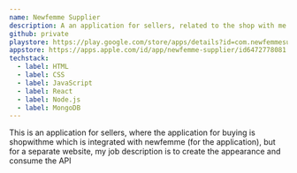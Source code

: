 ```yaml
---
name: Newfemme Supplier
description: A an application for sellers, related to the shop with me application
github: private
playstore: https://play.google.com/store/apps/details?id=com.newfemmesupplier&pcampaignid=web_share
appstore: https://apps.apple.com/id/app/newfemme-supplier/id6472778081
techstack:
  - label: HTML
  - label: CSS
  - label: JavaScript
  - label: React
  - label: Node.js
  - label: MongoDB
---
```


This is an application for sellers, where the application for buying is shopwithme which is integrated with newfemme (for the application), but for a separate website, my job description is to create the appearance and consume the API